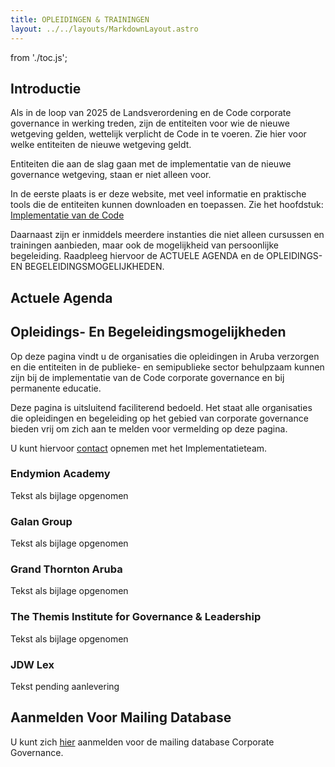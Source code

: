 ```yaml
---
title: OPLEIDINGEN & TRAININGEN
layout: ../../layouts/MarkdownLayout.astro
---
```


from './toc.js';

<FloatingTOC client:load toc={toc}/>

## Introductie

Als in de loop van 2025 de Landsverordening en de Code corporate governance in
werking treden, zijn de entiteiten voor wie de nieuwe wetgeving gelden,
wettelijk verplicht de Code in te voeren. Zie hier voor welke entiteiten de
nieuwe wetgeving geldt.

Entiteiten die aan de slag gaan met de implementatie van de nieuwe governance
wetgeving, staan er niet alleen voor.

In de eerste plaats is er deze website, met veel informatie en praktische tools
die de entiteiten kunnen downloaden en toepassen. Zie het hoofdstuk:
<u>Implementatie van de Code</u>

Daarnaast zijn er inmiddels meerdere instanties die niet alleen cursussen en
trainingen aanbieden, maar ook de mogelijkheid van persoonlijke begeleiding.
Raadpleeg hiervoor de
<span class="mark">ACTUELE AGENDA</span> en de
<span class="mark">OPLEIDINGS- EN BEGELEIDINGSMOGELIJKHEDEN</span>.

## Actuele Agenda

## Opleidings- En Begeleidingsmogelijkheden

Op deze pagina vindt u de organisaties die opleidingen in Aruba verzorgen en die
entiteiten in de publieke- en semipublieke sector behulpzaam kunnen zijn bij de
implementatie van de Code corporate governance en bij permanente educatie.

Deze pagina is uitsluitend faciliterend bedoeld. Het staat alle organisaties die
opleidingen en begeleiding op het gebied van corporate governance bieden vrij om
zich aan te melden voor vermelding op deze pagina.

U kunt hiervoor <u>contact</u> opnemen met het Implementatieteam.

### Endymion Academy

Tekst als bijlage opgenomen

### Galan Group

Tekst als bijlage opgenomen

### Grand Thornton Aruba

Tekst als bijlage opgenomen

### The Themis Institute for Governance & Leadership

Tekst als bijlage opgenomen

### JDW Lex

Tekst pending aanlevering

## Aanmelden Voor Mailing Database

U kunt zich <u>hier</u> aanmelden voor de mailing database Corporate Governance.

